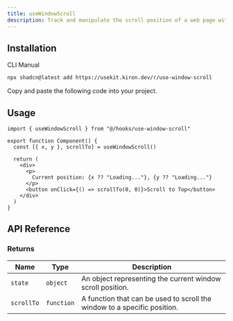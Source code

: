 ```yaml
---
title: useWindowScroll
description: Track and manipulate the scroll position of a web page with useWindowScroll.
---
```


<ComponentPreview name="use-window-scroll-demo" />

## Installation

<Tabs defaultValue="cli">

<TabsList>
  <TabsTrigger value="cli">CLI</TabsTrigger>
  <TabsTrigger value="manual">Manual</TabsTrigger>
</TabsList>

<TabsContent value="cli">

```bash
npx shadcn@latest add https://usekit.kiron.dev/r/use-window-scroll
```

</TabsContent>

<TabsContent value="manual">

<Steps>

<Step>Copy and paste the following code into your project.</Step>

<ComponentSource name="use-window-scroll" />

</Steps>

</TabsContent>

</Tabs>

## Usage

```tsx {1, 6}
import { useWindowScroll } from "@/hooks/use-window-scroll"

export function Component() {
  const [{ x, y }, scrollTo] = useWindowScroll()

  return (
    <div>
      <p>
        Current position: {x ?? "Loading..."}, {y ?? "Loading..."}
      </p>
      <button onClick={() => scrollTo(0, 0)}>Scroll to Top</button>
    </div>
  )
}
```

## API Reference

### Returns

| Name       | Type       | Description                                                              |
| ---------- | ---------- | ------------------------------------------------------------------------ |
| `state`    | `object`   | An object representing the current window scroll position.               |
| `scrollTo` | `function` | A function that can be used to scroll the window to a specific position. |
